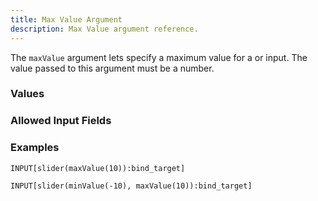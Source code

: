 ```yaml
---
title: Max Value Argument
description: Max Value argument reference.
---
```



<InputFieldArgumentInfo type={InputFieldArgumentType.MAX_VALUE}></InputFieldArgumentInfo>

The `maxValue` argument lets specify a maximum value for a <InputFieldLink type={InputFieldType.SLIDER}></InputFieldLink> or <InputFieldLink type={InputFieldType.PROGRESS_BAR}></InputFieldLink> input.
The value passed to this argument must be a number.

### Values

<InputFieldArgumentValuesInfo type={InputFieldArgumentType.MAX_VALUE}></InputFieldArgumentValuesInfo>

### Allowed Input Fields

<InputFieldArgumentAllowedInputFields type={InputFieldArgumentType.MAX_VALUE}></InputFieldArgumentAllowedInputFields>

### Examples

```meta-bind
INPUT[slider(maxValue(10)):bind_target]
```

```meta-bind
INPUT[slider(minValue(-10), maxValue(10)):bind_target]
```
